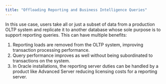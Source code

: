 ```yaml
---
title: "Offloading Reporting and Business Intelligence Queries"
---
```


In this use case, users take all or just a subset of data from a production OLTP system and replicate it to another database whose sole purpose is to support reporting queries. This can have multiple benefits:

1.  Reporting loads are removed from the OLTP system, improving transaction processing performance.
2.  Query performance improves as well without being subordinated to transactions on the system.
3.  In Oracle installations, the reporting server duties can be handled by a product like Advanced Server reducing licensing costs for a reporting server.
